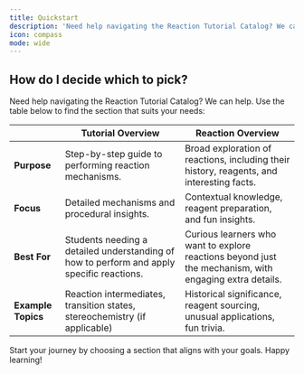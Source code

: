 ```yaml
---
title: Quickstart
description: 'Need help navigating the Reaction Tutorial Catalog? We can help.'
icon: compass
mode: wide
---
```



<CardGroup>
  <HeroCard
    img="https://chemlord.github.io/reactionrepo/docs/oxidation-reactions/potassium-permanganate-oxidation/potassium-permanganate-oxidation-tutorial/pic1.png"
    title="Tutorial Overview"
    description="Everything you need to know about performing the mechanisms for each reaction, from start to finish"
    href="/quickstart"
  />
  <HeroCard
    img="https://chemlord.github.io/reactionrepo/docs/oxidation-reactions/potassium-permanganate-oxidation/potassium-permanganate-oxidation-tutorial/pic2.png"
    title="Reaction Overview"
    description="Explore a variety of Reactions including History, Reagent Preparation, Fun Facts and more..."
    href="/quickstart"
  />
</CardGroup>

## How do I decide which to pick?

Need help navigating the Reaction Tutorial Catalog? We can help. Use the table below to find the section that suits your needs:

|                    | **Tutorial Overview**                                                                 | **Reaction Overview**                                                                                 |
|----------------------------------|-----------------------------------------------------------------------------------------------|-------------------------------------------------------------------------------------------------------|
| **Purpose**                     | Step-by-step guide to performing reaction mechanisms.                                          | Broad exploration of reactions, including their history, reagents, and interesting facts.            |
| **Focus**                       | Detailed mechanisms and procedural insights.                                                  | Contextual knowledge, reagent preparation, and fun insights.                                         |
| **Best For**                    | Students needing a detailed understanding of how to perform and apply specific reactions.      | Curious learners who want to explore reactions beyond just the mechanism, with engaging extra details. |
| **Example Topics**              | Reaction intermediates, transition states, stereochemistry (if applicable)                                   | Historical significance, reagent sourcing, unusual applications, fun trivia.                         |

Start your journey by choosing a section that aligns with your goals. Happy learning!


